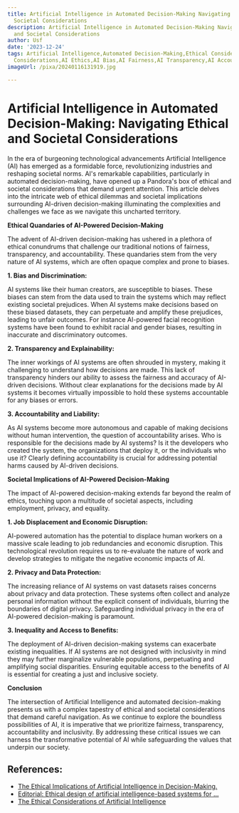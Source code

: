```yaml
---
title: Artificial Intelligence in Automated Decision-Making Navigating Ethical and
  Societal Considerations
description: Artificial Intelligence in Automated Decision-Making Navigating Ethical
  and Societal Considerations
author: Usf
date: '2023-12-24'
tags: Artificial Intelligence,Automated Decision-Making,Ethical Considerations,Societal
  Considerations,AI Ethics,AI Bias,AI Fairness,AI Transparency,AI Accountability
imageUrl: /pixa/20240116131919.jpg

---
```

#  Artificial Intelligence  in Automated Decision-Making: Navigating  Ethical and Societal Considerations

In the era of  burgeoning technological advancements Artificial Intelligence (AI) has emerged as a formidable force, revolutionizing industries and reshaping  societal  norms. AI's remarkable capabilities, particularly in automated decision-making, have opened up a Pandora's box of  ethical and societal considerations that demand urgent  attention. This article delves into the intricate web of ethical  dilemmas and societal implications surrounding AI-driven  decision-making illuminating the complexities and challenges we face as we navigate this uncharted territory.

**Ethical Quandaries of AI-Powered Decision-Making**

The advent of AI-driven decision-making has  ushered in a plethora of ethical conundrums that challenge our traditional  notions of fairness, transparency, and accountability. These  quandaries stem from the very nature of AI systems, which are often opaque complex and prone to biases.

**1. Bias and Discrimination:**

AI systems like their human creators, are susceptible to biases. These biases can stem from the data used to train the systems which may reflect existing societal prejudices. When AI systems make decisions based on these biased datasets, they can  perpetuate  and amplify these prejudices,  leading  to unfair outcomes. For instance AI-powered facial recognition  systems have been found to  exhibit racial  and gender  biases, resulting in inaccurate and discriminatory outcomes.

**2. Transparency and Explainability:**

The inner workings of  AI systems  are often shrouded in mystery, making it challenging to understand  how decisions are made. This lack of transparency hinders  our ability to assess the fairness  and accuracy of AI-driven decisions. Without clear explanations for the decisions made by AI systems it becomes virtually impossible to hold these systems accountable for any biases  or errors.

**3. Accountability and Liability:**

As AI systems become more autonomous  and capable of making decisions without human intervention, the question of accountability arises. Who is responsible for the decisions made by  AI systems?  Is it the developers who created the system, the organizations that deploy it, or the individuals who use  it?  Clearly defining accountability is crucial for addressing potential  harms caused by AI-driven decisions.

**Societal Implications of AI-Powered Decision-Making**

The impact of AI-powered decision-making extends far  beyond the realm of ethics, touching upon  a multitude of societal  aspects, including employment, privacy, and equality.

**1. Job Displacement and  Economic Disruption:**

AI-powered automation has the potential to displace human workers on a massive scale leading to job redundancies and economic disruption. This technological revolution requires us  to re-evaluate the nature of work and  develop strategies  to mitigate the negative economic impacts of AI.

**2. Privacy and Data Protection:**

The increasing reliance of AI systems on vast datasets raises concerns about privacy and data protection. These systems often collect and analyze personal information without the explicit consent  of  individuals, blurring the boundaries of digital privacy. Safeguarding individual privacy in the era of AI-powered decision-making  is paramount.

**3. Inequality and Access to Benefits:**

The deployment of AI-driven decision-making systems can exacerbate  existing inequalities. If AI systems are not  designed  with inclusivity in mind they may  further marginalize vulnerable populations, perpetuating and amplifying social disparities. Ensuring equitable access to the benefits of AI is essential for  creating a just and inclusive society.

**Conclusion**

The intersection of  Artificial Intelligence and automated decision-making presents us with a complex  tapestry of ethical and societal considerations that demand careful navigation.  As  we continue to explore the boundless possibilities of AI, it  is imperative that we prioritize fairness, transparency, accountability  and inclusivity. By  addressing these critical issues we can harness the transformative potential of AI while safeguarding the values that underpin  our society.

## References:
- [The Ethical Implications of Artificial Intelligence in Decision-Making.](https://www.linkedin.com/pulse/ethical-implications-artificial-intelligence-decision-making)
- [Editorial: Ethical design of artificial intelligence-based systems for ...](https://www.ncbi.nlm.nih.gov/pmc/articles/PMC10406498/)
- [The Ethical Considerations of Artificial Intelligence](https://www.captechu.edu/blog/ethical-considerations-of-artificial-intelligence)
